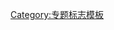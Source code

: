 {{WPBannerMeta
|PROJECT = 火山
 |BANNER_NAME = Template:WikiProject Volcanoes
 |substcheck=<includeonly>{{subst:</includeonly><includeonly>substcheck}}</includeonly>
 |small={{{small|}}}
 |category={{{category|¬}}}
|category_trad = yes
 |listas={{{listas|}}}
|IMAGE_LEFT = MSH82 st helens plume from harrys ridge 05-19-82.jpg

|QUALITY_SCALE       = extended
 |class={{{class|}}}
 |auto={{{auto|}}}
 |importance={{{importance|}}}

|ASSESSMENT_LINK     = 
|COMMENTS            = yes
 |COMMENTS_CAT       = 
 |COMMENTS_FORCE     = yes

|MAIN_ARTICLE     = [[火山]]
|PORTAL           = 火山
|PORTAL_IMG       = Spaccato vulcano.png

}}<noinclude>{{documentation}}[[Category:专题标志模板]]</noinclude>